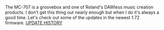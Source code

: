 The MC-707 is a groovebox and one of Roland's DAWless music creation products.  I don't get this thing out nearly enough but when I do it's always
a good time.  Let's check out some of the updates in the newest 1.72 firmware.
<a href="https://www.roland.com/global/support/by_product/mc-707/updates_drivers/fe3f083e-fe45-40ff-9a0d-7283771d846f/" target="_blank">UPDATE HISTORY</a>